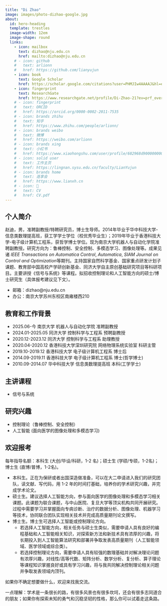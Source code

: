 ```yaml
---
title: "Di Zhao"
image: images/photo-dizhao-google.jpg
about:
  id: hero-heading
  template: trestles
  image-width: 12em
  image-shape: round
  links:
    - icon: mailbox
      text: dizhao@nju.edu.cn
      href: mailto:dizhao@nju.edu.cn
    # - icon: github
    #   text: arlionn
    #   href: https://github.com/lianyujun
    - icon: book
      text: Google Scholar
      href: https://scholar.google.com/citations?user=PHMJIw4AAAAJ&hl=en
    - icon: fingerprint
      text: ResearchGate
      href: https://www.researchgate.net/profile/Di-Zhao-21?ev=prf_overview
    # - icon: fingerprint
    #   text: ORCID
    #   href: https://orcid.org/0000-0002-2011-7535
    # - icon: brands zhihu
    #   text: 知乎
    #   href: https://www.zhihu.com/people/arlionn/
    # - icon: brands weibo
    #   text: 微博
    #   href: https://weibo.com/arlionn
    # - icon: brands xing
    #   text: 小红书
    #   href: https://www.xiaohongshu.com/user/profile/682968d9000000000a03da1a
    # - icon: solid user
    #   text: 工作主页
    #   href: https://lingnan.sysu.edu.cn/faculty/LianYujun
    # - icon: brands home
    #   text: 连享会
    #   href: https://www.lianxh.cn
    # - icon: 📝
    #   text: CV
    #   href: CV.pdf  
---
```


::: {#hero-heading}

## 个人简介

赵迪，男，准聘副教授/特聘研究员，博士生导师。2014年毕业于华中科技大学-信息类数理提高班，获工学学士学位（校优秀毕业生）；2019年毕业于香港科技大学-电子级计算机工程系，获哲学博士学位。现为南京大学机器人与自动化学院准聘副教授。研究方向为：鲁棒控制、安全控制、多模态学习、图像处理等。成果见诸 *IEEE Transactions on Automatica Control*, *Automatica*, *SIAM Journal on Control and Optimization*等期刊。主持国家自然科学基金、国家重点研发计划子课题、教育部中国高校产学研创新基金、同济大学自主原创基础研究项目等科研项目。主要讲授《信号与系统》等课程。拟招收控制理论和人工智能方向的硕士/博士研究生（具体报考建议见下文）。

- 邮箱：dizhao@nju.edu.cn
- 办公：南京大学苏州东校区南雍楼西210 

## 教育和工作背景

- 2025.06-今 南京大学 机器人与自动化学院 准聘副教授
- 2024.01-2025.05 同济大学 控制科学与工程系 预聘副教授
- 2020.12-2023.12 同济大学 控制科学与工程系 助理教授
- 2020.04-2020.12 香港科技大学深圳研究院 网络物理系统实验室 科研主管
- 2019.10-2019.12 香港科技大学 电子级计算机工程系 博士后
- 2014.09-2019.11 香港科技大学 电子级计算机工程系 博士(哲学博士)
- 2010.09-2014.07 华中科技大学 信息类数理提高班 本科(工学学士)

## 主讲课程
- 信号与系统

## 研究兴趣

- 控制理论（鲁棒控制、安全控制）
- 人工智能 (面向医学的图像处理和多模态学习)

## 欢迎报考

每年指导名额：本科生 (大创/毕设/科研，1-2 名)；硕士生 (学硕/专硕，1-2名)；博士生 (直博/普博，1-2名)。

- 本科生。正在为保研或者出国深造做准备，可以在大二申请进入我们的研究团队，读文献、写代码，用 1-2 年的时间打基础，培养你的学术研究兴趣，并完成学术论文。
- 硕士生。建议选择人工智能方向，参与面向医学的图像处理和多模态学习相关课题。此课题为联合课题，与中山医院、复旦大学等顶尖机构共同开展研究。过程中需要学习并掌握面向专病诊断、治疗的数据分析、图像处理、机器学习等技术，协同联合团队实现相关技术并完成高质量期刊论文撰写。
- 博士生。博士生可选择人工智能或控制理论方向。
  - 若选择人工智能方向，相关任务与硕士生类似，需要申请人具有良好的编程基础和人工智能相关知识，对探索新方法和新技术具有浓厚的兴趣，将长期投入到人工智能算法研究和部署并争取发表高质量期刊（人工智能领域、医学领域或综合类）。
  - 若选择控制理论方向，需要申请人具有较强的数理基础并对解决理论问题有浓厚兴趣，对线性/高等代数、矩阵分析、数学分析、复分析、算子理论等课程知识掌握良好或具有学习兴趣，将与我共同解决控制理论相关问题并争取发表领域内顶刊。

如果你不确定想要做什么，欢迎来找我交流。

一点理解：学术是一条很长的路，有很多风景也有很多坎坷，还会有很多志同道合的朋友；如果你有探索未知的勇气和沉稳坚韧的性格，那么你可以试着走这条路。
:::
